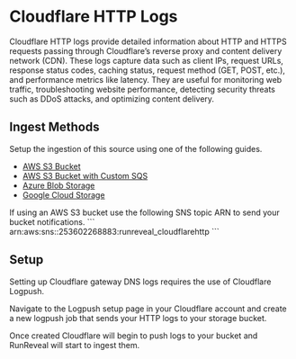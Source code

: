 
# Cloudflare HTTP Logs

Cloudflare HTTP logs provide detailed information about HTTP and HTTPS requests passing through Cloudflare’s reverse proxy and content delivery network (CDN). These logs capture data such as client IPs, request URLs, response status codes, caching status, request method (GET, POST, etc.), and performance metrics like latency. They are useful for monitoring web traffic, troubleshooting website performance, detecting security threats such as DDoS attacks, and optimizing content delivery.

## Ingest Methods

Setup the ingestion of this source using one of the following guides.

- [AWS S3 Bucket](/sources/object-storage/s3.mdx)
- [AWS S3 Bucket with Custom SQS](/sources/object-storage/external-s3.mdx)
- [Azure Blob Storage](/sources/object-storage/azure.mdx)
- [Google Cloud Storage](/sources/object-storage/gcs.mdx)

<Callout type='info'>
If using an AWS S3 bucket use the following SNS topic ARN to send your bucket notifications.
```
arn:aws:sns:<REGION>:253602268883:runreveal_cloudflarehttp
```
</Callout>

## Setup

Setting up Cloudflare gateway DNS logs requires the use of Cloudflare Logpush.

Navigate to the Logpush setup page in your Cloudflare account and create a new logpush job that sends your HTTP logs to your storage bucket.

Once created Cloudflare will begin to push logs to your bucket and RunReveal will start to ingest them.